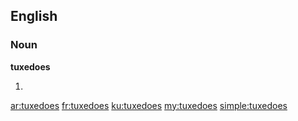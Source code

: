 ==English==

===Noun===
'''tuxedoes'''

# {{plural of|tuxedo}}

[[ar:tuxedoes]]
[[fr:tuxedoes]]
[[ku:tuxedoes]]
[[my:tuxedoes]]
[[simple:tuxedoes]]